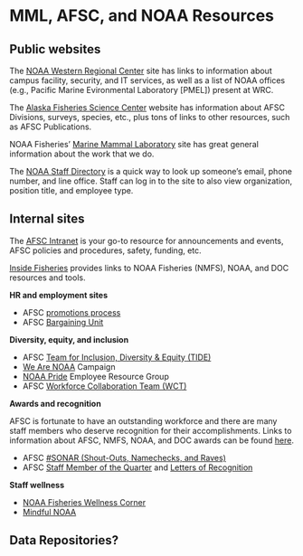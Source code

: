 # MML, AFSC, and NOAA Resources

## Public websites

The [NOAA Western Regional Center](https://www.wrc.noaa.gov/) site has links to information about campus facility, security, and IT services, as well as a list of NOAA offices (e.g., Pacific Marine Evironmental Laboratory [PMEL]) present at WRC.

The [Alaska Fisheries Science Center](https://www.fisheries.noaa.gov/region/alaska/) website has information about AFSC Divisions, surveys, species, etc., plus tons of links to other resources, such as AFSC Publications. 

NOAA Fisheries' [Marine Mammal Laboratory](https://www.fisheries.noaa.gov/about/marine-mammal-laboratory/) site has great general information about the work that we do.

The [NOAA Staff Directory](https://nsd.rdc.noaa.gov/) is a quick way to look up someone's email, phone number, and line office. Staff can log in to the site to also view organization, position title, and employee type. 

## Internal sites

The [AFSC Intranet](https://sites.google.com/noaa.gov/myafsc) is your go-to resource for announcements and events, AFSC policies and procedures, safety, funding, etc.

[Inside Fisheries](https://sites.google.com/noaa.gov/inside-fisheries/) provides links to NOAA Fisheries (NMFS), NOAA, and DOC resources and tools.

**HR and employment sites**

- AFSC [promotions process](https://sites.google.com/noaa.gov/myafsc/administrative/workforce-management/promotions)
- AFSC [Bargaining Unit](https://sites.google.com/noaa.gov/myafsc/home/ifpte-cba)

**Diversity, equity, and inclusion**

- AFSC [Team for Inclusion, Diversity & Equity (TIDE)](https://sites.google.com/noaa.gov/myafsc/home/diversity-inclusion)
- [We Are NOAA](https://sites.google.com/noaa.gov/we-are-noaa/) Campaign
- [NOAA Pride](https://sites.google.com/a/noaa.gov/noaa-pride/) Employee Resource Group
- AFSC [Workforce Collaboration Team (WCT)](https://sites.google.com/noaa.gov/myafsc/home/workforce-collaboration-team-wct)

**Awards and recognition**

AFSC is fortunate to have an outstanding workforce and there are many staff members who deserve recognition for their accomplishments. Links to information about AFSC, NMFS, NOAA, and DOC awards can be found [here](https://sites.google.com/noaa.gov/myafsc/administrative/workforce-management).

- AFSC [#SONAR (Shout-Outs, Namechecks, and Raves)](https://sites.google.com/noaa.gov/myafsc/home/diversity-inclusion/afsc-sonar-shout-outs-namechecks-and-raves/)
- AFSC [Staff Member of the Quarter](https://sites.google.com/noaa.gov/myafsc/home/workforce-collaboration-team-wct/staff-members-of-the-quarter) and [Letters of Recognition](https://docs.google.com/forms/d/e/1FAIpQLSdznp_mJdjp2bD4RKX6a73yHId7tyyOtbLIr8EQ8fXKmMnbrw/viewform/) 

**Staff wellness**

- [NOAA Fisheries Wellness Corner](https://sites.google.com/noaa.gov/inside-fisheries-hc/human-capital/noaa-fisheries-wellness-corner/)
- [Mindful NOAA](https://sites.google.com/noaa.gov/inside-fisheries-hc/human-capital/noaa-fisheries-wellness-corner/mindful-noaa/)

## Data Repositories?
